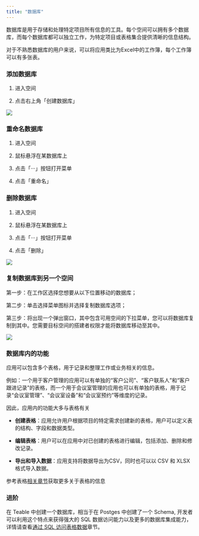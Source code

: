 ```yaml
---
title: "数据库"
---
```




数据库是用于存储和处理特定项目所有信息的工具。每个空间可以拥有多个数据库，而每个数据库都可以独立工作，为特定项目或表格集合提供清晰的信息结构。

对于不熟悉数据库的用户来说，可以将应用类比为Excel中的工作簿，每个工作簿可以有多张表。

### 添加数据库

1. 进入空间

2. 点击右上角「创建数据库」

![](/images/ji-ben-gong-neng/4994637b0704b22f.png)

### 重命名数据库

1. 进入空间

2. 鼠标悬浮在某数据库上

3. 点击「···」按钮打开菜单

4. 点击「重命名」

### 删除数据库

1. 进入空间

2. 鼠标悬浮在某数据库上

3. 点击「···」按钮打开菜单

4. 点击「删除」

![](/images/ji-ben-gong-neng/8e0f0b62392c4d11.png)

### 复制数据库到另一个空间

第一步：在工作区选择您想要从以下位置移动的数据库；

第二步：单击选择菜单图标并选择复制数据库选项；

第三步：将出现一个弹出窗口，其中包含可用空间的下拉菜单，您可以将数据库复制到其中。您需要目标空间的搭建者权限才能将数据库移动至其中。

![](/images/ji-ben-gong-neng/8acd3a13937871cc.png)

### 数据库内的功能

应用可以包含多个表格，用于记录和整理工作或业务相关的信息。

例如：一个用于客户管理的应用可以有单独的“客户公司”、“客户联系人”和“客户跟进记录”的表格，而一个用于会议室管理的应用也可以有单独的表格，用于记录“会议室管理”、“会议室设备”和“会议室预约”等维度的记录。

因此，应用内的功能大多与表格有关

* **创建表格**：应用允许用户根据项目的特定需求创建新的表格，用户可以定义表的结构、字段和数据类型。

* **编辑表格**：用户可以在应用中对已创建的表格进行编辑，包括添加、删除和修改记录。

* **导出和导入数据**：应用支持将数据导出为CSV，同时也可以以 CSV 和 XLSX 格式导入数据。

参考表格[相关章节](/ji-ben-gong-neng/shu-ju-biao)获取更多关于表格的信息

### 进阶

在 Teable 中创建一个数据库，相当于在 Postges 中创建了一个 Schema, 开发者可以利用这个特点来获得强大的 SQL 数据访问能力以及更多的数据库集成能力，详情请查看[通过 SQL 访问表格数据](/kai-fa-zhe/shu-ju-ku-lian-jie)章节。

